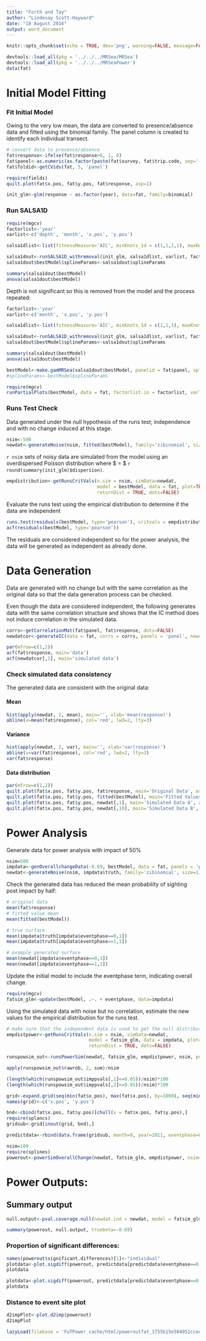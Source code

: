 ```yaml
---
title: "Forth and Tay"
author: "Lindesay Scott-Hayward"
date: "18 August 2016"
output: word_document
---
```


```r
knitr::opts_chunk$set(echo = TRUE, dev='png', warning=FALSE, message=FALSE, fig=TRUE)
```

```r
devtools::load_all(pkg = '../../../MRSea/MRSea')
devtools::load_all(pkg = '../../../MRSeaPower')
data(fat)
```

# Initial Model Fitting

### Fit Initial Model

Owing to the very low mean, the data are converted to presence/absence data and fitted using the binomial family. The panel column is created to identify each individual transect. 

```r
# convert data to presence/absence
fat$response<-ifelse(fat$response>0, 1, 0)
fat$panel<-as.numeric(as.factor(paste(fat$survey, fat$trip.code, sep='')))
fat$foldid<-getCVids(fat, 5, 'panel')
```

```r
require(fields)
quilt.plot(fat$x.pos, fat$y.pos, fat$response, asp=1)
```


```r
init_glm<-glm(response ~ as.factor(year), data=fat, family=binomial)
```


### Run SALSA1D
```r
require(mgcv)
factorlist<-'year'
varlist<-c('depth', 'month', 'x.pos', 'y.pos')

salsa1dlist<-list(fitnessMeasure='AIC', minKnots_1d = c(1,1,1,1), maxKnots_1d=c(5,5,5,5), startKnots_1d = c(1,1,1,1), degree=c(2,2,2,2), maxIterations=100, gaps=c(0,0,100,0))

salsa1dout<-runSALSA1D_withremoval(init_glm, salsa1dlist, varlist, factorlist, varlist_cyclicSplines = c('month'), splineParams = NULL, datain=fat, suppress.printout =TRUE)
salsa1dout$bestModel$splineParams<-salsa1dout$splineParams

```

```r
summary(salsa1dout$bestModel)
anova(salsa1dout$bestModel)

```

Depth is not significant so this is removed from the model and the process repeated:
  
```r
factorlist<-'year'
varlist<-c('month', 'x.pos', 'y.pos')

salsa1dlist<-list(fitnessMeasure='AIC', minKnots_1d = c(1,1,1), maxKnots_1d=c(5,5,5), startKnots_1d = c(1,1,1), degree=c(2,2,2), maxIterations=100, gaps=c(0,100,0))

salsa1dout<-runSALSA1D_withremoval(init_glm, salsa1dlist, varlist, factorlist, varlist_cyclicSplines = c('month'), splineParams = NULL, datain=fat, suppress.printout =TRUE)
salsa1dout$bestModel$splineParams<-salsa1dout$splineParams

```

```r
summary(salsa1dout$bestModel)
anova(salsa1dout$bestModel)
```


```r
bestModel<-make.gamMRSea(salsa1dout$bestModel, panelid = fat$panel, splineParams = salsa1dout$splineParams, varshortnames = varlist, gamMRSea=TRUE)
#splineParams<-bestModel$splineParams
```


```r
require(mgcv)
runPartialPlots(bestModel, data = fat, factorlist.in = factorlist, varlist.in = varlist, showKnots = T)
```


### Runs Test Check

Data generated under the null hypothesis of the runs test; independence and with no change induced at this stage.

```r
nsim<-500
newdat<-generateNoise(nsim, fitted(bestModel), family='zibinomial', size=1)
```

`r nsim` sets of noisy data are simulated from the model using an overdispersed Poisson distribution where $\hat{\phi} = $ `r round(summary(init_glm)$dispersion)`.

```r
empdistribution<-getRunsCritVals(n.sim = nsim, simData=newdat, 
                                 model = bestModel, data = fat, plot=TRUE, 
                                 returnDist = TRUE, dots=FALSE)
```

Evaluate the runs test using the empirical distribution to determine if the data are independent
```r
runs.test(residuals(bestModel, type='pearson'), critvals = empdistribution)
acf(residuals(bestModel, type='pearson'))
```

The residuals are considered independent so for the power analysis, the data will be generated as independent as already done. 

# Data Generation

Data are generated with no change but with the same correlation as the original data so that the data generation process can be checked.

Even though the data are considered independent, the following generates data with the same correlation structure and shows that the IC method does not induce correlation in the simulated data. 

```r
corrs<-getCorrelationMat(fat$panel, fat$response, dots=FALSE)
newdatcor<-generateIC(data = fat, corrs = corrs, panels = 'panel', newdata = newdat, nsim = nsim, dots = FALSE)
```

```r
par(mfrow=c(1,2))
acf(fat$response, main='data')
acf(newdatcor[,1], main='simulated data')
```

### Check simulated data consistency

The generated data are consistent with the original data:
  
#### Mean
```r
hist(apply(newdat, 2, mean), main='', xlab='mean(response)')
abline(v=mean(fat$response), col='red', lwd=2, lty=3)
```

#### Variance
```r
hist(apply(newdat, 2, var), main='', xlab='var(response)')
abline(v=var(fat$response), col='red', lwd=2, lty=3)
var(fat$response)
```

#### Data distribution

```r
par(mfrow=c(2,2))
quilt.plot(fat$x.pos, fat$y.pos, fat$response, main='Original Data', asp=1)
quilt.plot(fat$x.pos, fat$y.pos, fitted(bestModel), main='Fitted Values', asp=1)
quilt.plot(fat$x.pos, fat$y.pos, newdat[,1], main='Simulated Data A', asp=1)
quilt.plot(fat$x.pos, fat$y.pos, newdat[,10], main='Simulated Data B', asp=1)
```


# Power Analysis

Generate data for power analysis with impact of 50\%

```r
nsim=500
impdata<-genOverallchangeData(-0.69, bestModel, data = fat, panels = 'panel')
newdat<-generateNoise(nsim, impdata$truth, family='zibinomial', size=1)
```

Check the generated data has reduced the mean probability of sighting post impact by half:
  
```r
# original data
mean(fat$response)
# fitted value mean
mean(fitted(bestModel))
```

```r
# true surface
mean(impdata$truth[impdata$eventphase==0,1])
mean(impdata$truth[impdata$eventphase==1,1])
```

```r
# example generated surface
mean(newdat[impdata$eventphase==0,1])
mean(newdat[impdata$eventphase==1,1])
```

Update the initial model to include the eventphase term, indicating overall change.

```r
require(mgcv)
fatsim_glm<-update(bestModel, .~. + eventphase, data=impdata)
```

Using the simulated data with noise but no correlation, estimate the new values for the empirical distribution for the runs test.

```r
# make sure that the independent data is used to get the null distribution
empdistpower<-getRunsCritVals(n.sim = nsim, simData=newdat, 
                              model = fatsim_glm, data = impdata, plot=TRUE, 
                              returnDist = TRUE, dots=FALSE)
```


```r
runspowsim_out<-runsPowerSim(newdat, fatsim_glm, empdistpower, nsim, powercoefid = length(coef(fatsim_glm)))

apply(runspowsim_out$rawrob, 2, sum)/nsim

(length(which(runspowsim_out$imppvals[,1]<=0.05))/nsim)*100
(length(which(runspowsim_out$imppvals[,2]<=0.05))/nsim)*100

```

```r
grid<-expand.grid(seq(min(fat$x.pos), max(fat$x.pos), by=1000), seq(min(fat$y.pos), max(fat$y.pos), by=1000))
names(grid)<-c('x.pos', 'y.pos')

bnd<-cbind(fat$x.pos, fat$y.pos)[chull(x = fat$x.pos, fat$y.pos),]
require(splancs)
gridsub<-grid[inout(grid, bnd),]

predictdata<-rbind(data.frame(gridsub, month=9, year=2011, eventphase=0), data.frame(gridsub, month=9, year=2011, eventphase=1))
```

```r
nsim=100
require(splines)
powerout<-powerSimOverallChange(newdat, fatsim_glm, empdistpower, nsim=nsim, powercoefid=length(coef(fatsim_glm)), predictionGrid=predictdata, g2k=NULL, splineParams=bestModel$splineParams, sigdif=TRUE, n.boot=500, impact.loc=c(570000, 6240000))
```

# Power Outputs:


## Summary output

```r
null.output<-pval.coverage.null(newdat.ind = newdat, model = fatsim_glm, nsim = 500, powercoefid = length(coef(fatsim_glm)))
```

```r
summary(powerout, null.output, truebeta=-0.69)
```


### Proportion of significant differences:
```r
names(powerout$significant.differences)[1]<-"individual"
plotdata<-plot.sigdiff(powerout, predictdata[predictdata$eventphase==0,c('x.pos', 'y.pos')], tailed='two', error.rate = 0.05, family=FALSE)
plotdata
```

```r
plotdata<-plot.sigdiff(powerout, predictdata[predictdata$eventphase==0,c('x.pos', 'y.pos')], tailed='two', error.rate = 0.05, family=TRUE)
plotdata
```

### Distance to event site plot

```r
d2impPlot<-plot.d2imp(powerout)
d2impPlot
```

```r
lazyLoad(filebase = 'FaTPower_cache/html/poweroutfat_1755b15e504051ccedd3a72751fc7b52')
```
